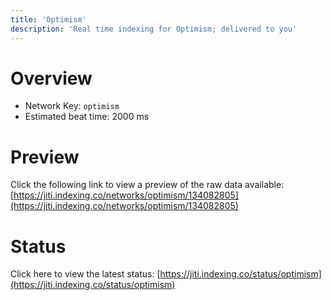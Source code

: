 ```yaml
---
title: 'Optimism'
description: 'Real time indexing for Optimism; delivered to you'
---
```


# Overview
- Network Key: `optimism`
- Estimated beat time: 2000 ms

# Preview
Click the following link to view a preview of the raw data available: [https://jiti.indexing.co/networks/optimism/134082805](https://jiti.indexing.co/networks/optimism/134082805)

# Status
Click here to view the latest status: [https://jiti.indexing.co/status/optimism](https://jiti.indexing.co/status/optimism)
